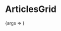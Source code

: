 
<Meta title="ArticlesGrid" component={ArticlesGrid} />

# ArticlesGrid

<Canvas>
  <Story
    name="Basic"
    args={{
      articles: [
        {
          id: 'abc8',
          slug: '/blog/demo-post-8',
          name: 'Заголовок статьи 8',
          description:
            'Съешь же ещё этих мягких французских булок, да выпей чаю. Съешь же ещё этих мягких французских булок, да выпей чаю. Съешь же ещё этих мягких французских булок, да выпей чаю. Съешь же ещё этих мягких французских булок, да выпей чаю. Съешь же ещё этих мягких французских булок, да выпей чаю',
          image: {
            src: 'https://dummyimage.com/1920x1080/2b2b2b/fff.png&text=+',
          },
          publishDate: '04.10.2020',
          timeToRead: 12,
        },
        {
          id: 'abc7',
          slug: '/blog/demo-post-7',
          name: 'Заголовок статьи 7',
          description:
            'Съешь же ещё этих мягких французских булок, да выпей чаю. Съешь же ещё этих мягких французских булок, да выпей чаю. Съешь же ещё этих мягких французских булок, да выпей чаю',
          image: {
            src: 'https://dummyimage.com/1920x1080/2b2b2b/fff.png&text=+',
          },
          publishDate: '02.10.2020',
          timeToRead: 3,
        },
        {
          id: 'abc6',
          slug: '/blog/demo-post-6',
          name: 'Заголовок статьи 6',
          description:
            'Съешь же ещё этих мягких французских булок, да выпей чаю. Съешь же ещё этих мягких французских булок, да выпей чаю. Съешь же ещё этих мягких французских булок, да выпей чаю. Съешь же ещё этих мягких французских булок, да выпей чаю',
          image: {
            src: 'https://dummyimage.com/1920x1080/2b2b2b/fff.png&text=+',
          },
          publishDate: '30.09.2020',
          timeToRead: 12,
        },
        {
          id: 'abc5',
          slug: '/blog/demo-post-5',
          name: 'Заголовок статьи 5',
          description:
            'Съешь же ещё этих мягких французских булок, да выпей чаю. Съешь же ещё этих мягких французских булок, да выпей чаю',
          image: {
            src: 'https://dummyimage.com/1920x1080/2b2b2b/fff.png&text=+',
          },
          publishDate: '24.09.2020',
          timeToRead: 10,
        },
        {
          id: 'abc4',
          slug: '/blog/demo-post-4',
          name: 'Заголовок статьи 4',
          description:
            'Съешь же ещё этих мягких французских булок, да выпей чаю. Съешь же ещё этих мягких французских булок, да выпей чаю. Съешь же ещё этих мягких французских булок, да выпей чаю. Съешь же ещё этих мягких французских булок, да выпей чаю',
          image: {
            src: 'https://dummyimage.com/1920x1080/2b2b2b/fff.png&text=+',
          },
          publishDate: '16.09.2020',
          timeToRead: 9,
        },
        {
          id: 'abc3',
          slug: '/blog/demo-post-3',
          name: 'Заголовок статьи 3',
          description:
            'Съешь же ещё этих мягких французских булок, да выпей чаю. Съешь же ещё этих мягких французских булок, да выпей чаю. Съешь же ещё этих мягких французских булок, да выпей чаю',
          image: {
            src: 'https://dummyimage.com/1920x1080/2b2b2b/fff.png&text=+',
          },
          publishDate: '09.09.2020',
          timeToRead: 12,
        },
        {
          id: 'abc2',
          slug: '/blog/demo-post-2',
          name: 'Заголовок статьи 2',
          description:
            'Съешь же ещё этих мягких французских булок, да выпей чаю. Съешь же ещё этих мягких французских булок, да выпей чаю. Съешь же ещё этих мягких французских булок, да выпей чаю. Съешь же ещё этих мягких французских булок, да выпей чаю. Съешь же ещё этих мягких французских булок, да выпей чаю',
          image: {
            src: 'https://dummyimage.com/1920x1080/2b2b2b/fff.png&text=+',
          },
          publishDate: '02.09.2020',
          timeToRead: 8,
        },
        {
          id: 'abc1',
          slug: '/blog/demo-post-1',
          name: 'Заголовок статьи 1',
          description:
            'Съешь же ещё этих мягких французских булок, да выпей чаю. Съешь же ещё этих мягких французских булок, да выпей чаю. Съешь же ещё этих мягких французских булок, да выпей чаю',
          image: {
            src: 'https://dummyimage.com/1920x1080/2b2b2b/fff.png&text=+',
          },
          publishDate: '28.08.2020',
          timeToRead: 5,
        },
      ],
    }}
  >
    {args => <ArticlesGrid {...args} />}
  </Story>
</Canvas>

<ArgsTable />
